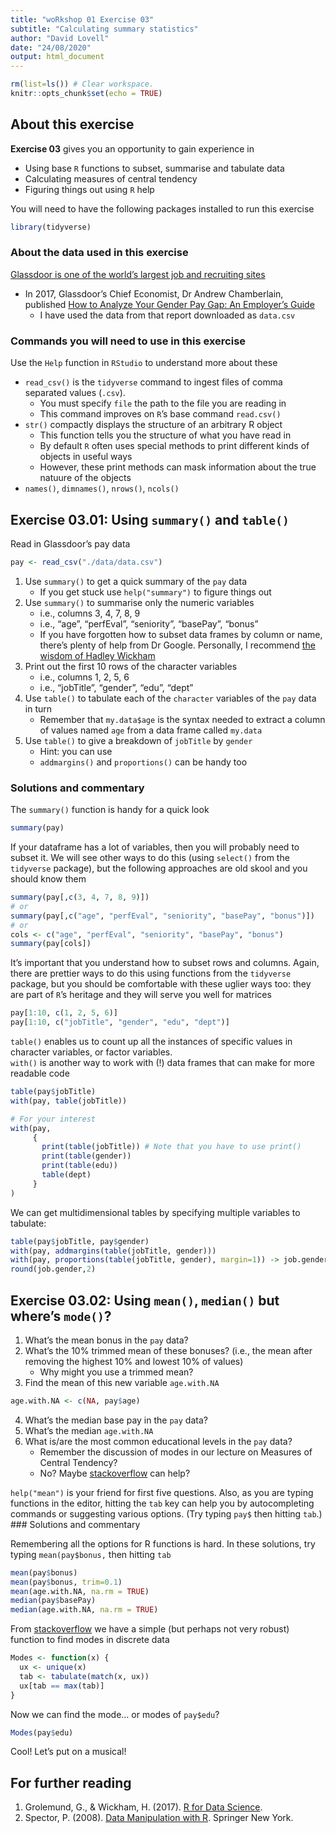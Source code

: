 ```yaml
---
title: "woRkshop 01 Exercise 03"
subtitle: "Calculating summary statistics"
author: "David Lovell"
date: "24/08/2020"
output: html_document
---
```


```r
rm(list=ls()) # Clear workspace. 
knitr::opts_chunk$set(echo = TRUE)
```

## About this exercise

**Exercise 03** gives you an opportunity to gain experience in

* Using base `R` functions to subset, summarise and tabulate data
* Calculating measures of central tendency
* Figuring things out using `R` help

You will need to have the following packages installed to run this exercise
```r
library(tidyverse)
```

### About the data used in this exercise

[Glassdoor is one of the world’s largest job and recruiting sites](https://www.glassdoor.com/about-us/)

* In 2017, Glassdoor's Chief Economist, Dr Andrew Chamberlain, published [How to Analyze Your Gender Pay Gap: An Employer's Guide](https://www.glassdoor.com/research/how-to-analyze-gender-pay-gap-employers-guide/)
    * I have used the data from that report downloaded as `data.csv`

### Commands you will need to use in this exercise

Use the `Help` function in `RStudio` to understand more about these

* `read_csv()` is the `tidyverse` command to ingest files of comma separated values (`.csv`).
  * You must specify `file` the path to the file you are reading in
  * This command improves on `R`'s base command `read.csv()`
* `str()` compactly displays the structure of an arbitrary R object
  * This function tells you the structure of what you have read in
  * By default `R` often uses special methods to print different kinds of objects in useful ways
  * However, these print methods can mask information about the true natuure of the objects
* `names()`, `dimnames()`, `nrows()`, `ncols()`

## Exercise 03.01: Using `summary()` and `table()`

Read in Glassdoor's pay data
```r
pay <- read_csv("./data/data.csv")
```

1. Use `summary()` to get a quick summary of the `pay` data
    * If you get stuck use `help("summary")` to figure things out
2. Use `summary()` to summarise only the numeric variables
    * i.e., columns 3, 4, 7, 8, 9
    * i.e., "age", "perfEval", "seniority", "basePay", "bonus"
    * If you have forgotten how to subset data frames by column or name, there's plenty of help from Dr Google. Personally, I recommend [the wisdom of Hadley Wickham](https://adv-r.hadley.nz/subsetting.html#introduction-3)
3. Print out the first 10 rows of the character variables
    * i.e., columns 1, 2, 5, 6
    * i.e., "jobTitle", "gender", "edu", "dept"
4. Use `table()` to tabulate each of the `character` variables of the `pay` data in turn
    * Remember that `my.data$age` is the syntax needed to extract a column of values named `age` from a data frame called `my.data`
5. Use `table()` to give a breakdown of `jobTitle` by `gender`
    * Hint: you can use 
    * `addmargins()` and `proportions()` can be handy too

### Solutions and commentary

The `summary()` function is handy for a quick look 
```r
summary(pay)
```

If your dataframe has a lot of variables, then you will probably need to subset it. We will see other ways to do this (using `select()` from the `tidyverse` package), but the following approaches are old skool and you should know them
```r
summary(pay[,c(3, 4, 7, 8, 9)])
# or
summary(pay[,c("age", "perfEval", "seniority", "basePay", "bonus")])
# or
cols <- c("age", "perfEval", "seniority", "basePay", "bonus")
summary(pay[cols])
```

It's important that you understand how to subset rows and columns. Again, there are prettier ways to do this using functions from the `tidyverse` package, but you should be comfortable with these uglier ways too: they are part of `R`'s heritage and they will serve you well for matrices

```r
pay[1:10, c(1, 2, 5, 6)]
pay[1:10, c("jobTitle", "gender", "edu", "dept")]
```

`table()` enables us to count up all the instances of specific values in character variables, or factor variables.  
`with()` is another way to work with (!) data frames that can make for more readable code
```r
table(pay$jobTitle)
with(pay, table(jobTitle))

# For your interest
with(pay,
     {
       print(table(jobTitle)) # Note that you have to use print()
       print(table(gender))
       print(table(edu))
       table(dept)
     }
)
```

We can get multidimensional tables by specifying multiple variables to tabulate:

```r
table(pay$jobTitle, pay$gender)
with(pay, addmargins(table(jobTitle, gender)))
with(pay, proportions(table(jobTitle, gender), margin=1)) -> job.gender
round(job.gender,2)
```


## Exercise 03.02: Using `mean()`, `median()` but where's `mode()`?

1. What's the mean bonus in the `pay` data?
2. What's the 10% trimmed mean of these bonuses? (i.e., the mean after removing the highest 10% and lowest 10% of values)
    * Why might you use a trimmed mean?
3. Find the mean of this new variable `age.with.NA` 

```r
age.with.NA <- c(NA, pay$age)
```

4. What's the median base pay in the `pay` data?
5. What's the median `age.with.NA`
6. What is/are the most common educational levels in the `pay` data?
    * Remember the discussion of modes in our lecture on Measures of Central Tendency?
    * No? Maybe [stackoverflow](https://stackoverflow.com/questions/2547402/how-to-find-the-statistical-mode) can help?

`help("mean")` is your friend for first five questions. Also, as you are typing functions in the editor, hitting the `tab` key can help you by autocompleting commands or suggesting various options. (Try typing `pay$` then hitting `tab`.)
### Solutions and commentary

Remembering all the options for R functions is hard. In these solutions, try typing `mean(pay$bonus,`  then hitting `tab`

```r
mean(pay$bonus)
mean(pay$bonus, trim=0.1)
mean(age.with.NA, na.rm = TRUE)
median(pay$basePay)
median(age.with.NA, na.rm = TRUE)
```

From [stackoverflow](https://stackoverflow.com/questions/2547402/how-to-find-the-statistical-mode) we have a simple (but perhaps not very robust) function to find modes in discrete data
```r
Modes <- function(x) {
  ux <- unique(x)
  tab <- tabulate(match(x, ux))
  ux[tab == max(tab)]
}
```

Now we can find the mode... or modes of `pay$edu`?
```r
Modes(pay$edu)
```
Cool! Let's put on a musical!



## For further reading

1. Grolemund, G., & Wickham, H. (2017). [R for Data Science](https://r4ds.had.co.nz/).
2. Spector, P. (2008). [Data Manipulation with R](https://qut.primo.exlibrisgroup.com/permalink/61QUT_INST/1g7tbfa/alma991009334908704001). Springer New York.

